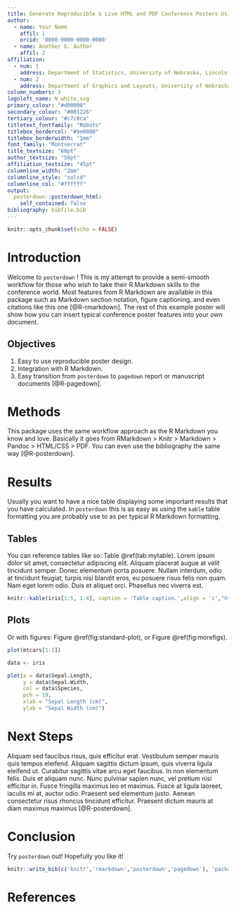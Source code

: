 ```yaml
---
title: Generate Reproducible & Live HTML and PDF Conference Posters Using RMarkdown
author:
  - name: Your Name
    affil: 1
    orcid: '0000-0000-0000-0000'
  - name: Another G. Author
    affil: 2
affiliation:
  - num: 1
    address: Department of Statistics, University of Nebraska, Lincoln
  - num: 2
    address: Department of Graphics and Layouts, University of Nebraska, Lincoln
column_numbers: 3
logoleft_name: N_white.svg
primary_colour: "#d00000"
secondary_colour: "#001226"
tertiary_colour: "#c7c8ca"
titletext_fontfamily: "Roboto"
titlebox_bordercol: "#9e0000"
titlebox_borderwidth: "1mm"
font_family: "Montserrat"
title_textsize: "60pt"
author_textsize: "50pt"
affiliation_textsize: "45pt"
columnline_width: "2mm"
columnline_style: "solid"
columnline_col: "#ffffff"
output: 
  posterdown::posterdown_html:
    self_contained: false
bibliography: bibfile.bib
---
```


```r
knitr::opts_chunk$set(echo = FALSE)
```

# Introduction

Welcome to `posterdown` ! This is my attempt to provide a semi-smooth workflow for those who wish to take their R Markdown skills to the conference world. Most features from R Markdown are available in this package such as Markdown section notation, figure captioning, and even citations like this one [@R-rmarkdown]. The rest of this example poster will show how you can insert typical conference poster features into your own document. 

## Objectives

1. Easy to use reproducible poster design. 
2. Integration with R Markdown.
3. Easy transition from `posterdown` to `pagedown` report or manuscript documents [@R-pagedown].

# Methods

This package uses the same workflow approach as the R Markdown you know and love. Basically it goes from RMarkdown > Knitr > Markdown > Pandoc > HTML/CSS > PDF. You can even use the bibliography the same way [@R-posterdown].

# Results 

Usually you want to have a nice table displaying some important results that you have calculated. In `posterdown` this is as easy as using the `kable` table formatting you are probably use to as per typical R Markdown formatting.

## Tables

You can reference tables like so: Table \@ref(tab:mytable). Lorem ipsum dolor sit amet, consectetur adipiscing elit. Aliquam placerat augue at velit tincidunt semper. Donec elementum porta posuere. Nullam interdum, odio at tincidunt feugiat, turpis nisi blandit eros, eu posuere risus felis non quam. Nam eget lorem odio. Duis et aliquet orci. Phasellus nec viverra est.


```r
knitr::kable(iris[1:5, 1:4], caption = 'Table caption.',align = 'c',"html")
```

## Plots  {.mybreak}
Or with figures: Figure \@ref(fig:standard-plot), or Figure \@ref(fig:morefigs).

```r
plot(mtcars[1:2])
```

```r
data <- iris

plot(x = data$Sepal.Length, 
     y = data$Sepal.Width, 
     col = data$Species,
     pch = 19, 
     xlab = "Sepal Length (cm)",
     ylab = "Sepal Width (cm)")

```

# Next Steps {.mybreak}

Aliquam sed faucibus risus, quis efficitur erat. Vestibulum semper mauris quis tempus eleifend. Aliquam sagittis dictum ipsum, quis viverra ligula eleifend ut. Curabitur sagittis vitae arcu eget faucibus. In non elementum felis. Duis et aliquam nunc. Nunc pulvinar sapien nunc, vel pretium nisi efficitur in. Fusce fringilla maximus leo et maximus. Fusce at ligula laoreet, iaculis mi at, auctor odio. Praesent sed elementum justo. Aenean consectetur risus rhoncus tincidunt efficitur. Praesent dictum mauris at diam maximus maximus [@R-posterdown].

# Conclusion

Try `posterdown` out! Hopefully you like it!

```r
knitr::write_bib(c('knitr','rmarkdown','posterdown','pagedown'), 'packages.bib')
```

# References
